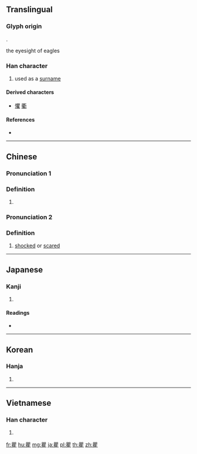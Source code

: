 {{character info/new}}
==Translingual==

===Glyph origin===
{{Han etym}}
{{Han compound|䀠|隹|c1=p|c2=s|t1=eyes|t2=bird|ls=psc}}.

the eyesight of eagles

===Han character===
{{Han char|rn=109|rad=目|as=13|sn=18|four=66214|canj=BUOG|ids=⿱䀠隹}}

# used as a [[surname]]

====Derived characters====
* [[懼]] [[衢]]

====References====
* {{Han ref|kx=0819.050|dkj=23747|dj=1231.040|hdz=42517.020|uh=77BF|ud=30655|bh=C2A3|bd=49827}}

----

==Chinese==
{{zh-forms}}

===Pronunciation 1===
{{zh-pron
|m=qū
|c=geoi3,geoi6,keoi4
|mn=kû
|mc=y
|oc=y
|ma=
|cat=pn
}}

===Definition===
{{zh-hanzi}}

# {{surname|lang=zh}}

===Pronunciation 2===
{{zh-pron
|m=jù
}}

===Definition===
{{zh-hanzi}}

# [[shocked]] or [[scared]]

----

==Japanese==

===Kanji===
{{ja-kanji|grade=|rs=目13}}

# {{defn|lang=ja|sort=目13}}

====Readings====
* {{ja-readings|goon=[[く]] (ku), [[ぐ]] (gu)|kanon=[[く]] (ku)|kun=[[みる]] (miru), [[おそれる]] (osoreru)|nanori=}}

----

==Korean==

===Hanja===
{{ko-hanja|hangeul=구|eumhun=|rv=gu|mr=ku|y=kwu}}

# {{defn|lang=ko|sort=目13}}

----

==Vietnamese==

===Han character===
{{vi-hantu|[[cò]], [[cù]], [[cồ]]|rs=目13}}

# {{defn|lang=vi|sort=目13}}

[[fr:瞿]]
[[hu:瞿]]
[[mg:瞿]]
[[ja:瞿]]
[[pl:瞿]]
[[th:瞿]]
[[zh:瞿]]